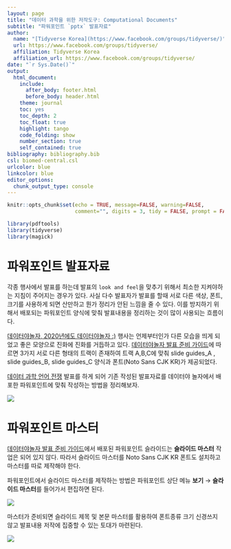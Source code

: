 ```yaml
---
layout: page
title: "데이터 과학을 위한 저작도구: Computational Documents"
subtitle: "파워포인트 `pptx` 발표자료"
author:
  name: "[Tidyverse Korea](https://www.facebook.com/groups/tidyverse/)"
  url: https://www.facebook.com/groups/tidyverse/
  affiliation: Tidyverse Korea
  affiliation_url: https://www.facebook.com/groups/tidyverse/
date: "`r Sys.Date()`"
output:
  html_document: 
    include:
      after_body: footer.html
      before_body: header.html
    theme: journal
    toc: yes
    toc_depth: 2
    toc_float: true
    highlight: tango
    code_folding: show
    number_section: true
    self_contained: true
bibliography: bibliography.bib
csl: biomed-central.csl
urlcolor: blue
linkcolor: blue
editor_options: 
  chunk_output_type: console
---
```


```r
knitr::opts_chunk$set(echo = TRUE, message=FALSE, warning=FALSE,
                      comment="", digits = 3, tidy = FALSE, prompt = FALSE, fig.align = 'center')

library(pdftools)
library(tidyverse)
library(magick)

```


# 파워포인트 발표자료 {#pptx-slide-deck}

각종 행사에서 발표를 하는데 발표의 `look and feel`을 맞추기 위해서 최소한 지켜야하는 지침이 주어지는 경우가 있다. 
사실 다수 발표자가 발표를 할때 서로 다른 색상, 폰트, 크기를 사용하게 되면 산만하고 뭔가 정리가 안된 느낌을 줄 수 있다. 이를 방지하기 위해서 배포되는 파워포인트 양식에 맞춰 발표내용을 정리하는 것이 많이 사용되는 흐름이다. 

[데이터야놀자, 2020년에도 데이터야놀자 :)](https://datayanolja.github.io/) 행사는 언제부터인가 다른 모습을 띄게 되었고 좋은 모양으로 진화에 진화를 거듭하고 있다. [데이터야놀자 발표 준비 가이드](https://www.notion.so/bf501454a3f845ccb9421c6fe07044c1)에 따르면 3가지 서로 다른 형태의 트랙이 존재하여 트랙 A,B,C에 맞춰  slide guides_A , slide guides_B, slide guides_C 양식과 폰트(Noto Sans CJK KR)가 제공되었다.

[데이터 과학 언어 전쟁](https://statkclee.github.io/ds-authoring/ds-data-science-war.html#/) 발표를 하게 되어 기존 작성된 발표자료를 데이터야 놀자에서 배포한 파워포인트에 맞춰 작성하는 방법을 정리해보자.

![](fig/datayanolja-schedule.jpg)


# 파워포인트 마스터 {#pptx-slide-master}

[데이터야놀자 발표 준비 가이드](https://www.notion.so/bf501454a3f845ccb9421c6fe07044c1)에서 배포된 파워포인트 슬라이드는 **슬라이드 마스터** 작업은 되어 있지 않다. 따라서 슬라이드 마스터를 Noto Sans CJK KR 폰트도 설치하고 마스터를 따로 제작해야 한다.

파워포인트에서 슬라이드 마스터를 제작하는 방법은 파워포인트 상단 메뉴 **보기** &rarr; **슬라이드 마스터**를 들어가서 편집하면 된다.


![](fig/convert-pptx-into-master.png)

마스터가 준비되면 슬라이드 제목 및 본문 마스터를 활용하여 폰트종류 크기 신경쓰지 않고 발표내용 저작에 집중할 수 있는 토대가 마련된다.

![](fig/use-pptx-master.png)



